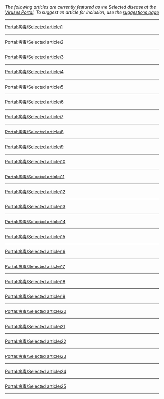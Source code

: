 ''The following articles are currently featured as the Selected disease at the [[Portal:病毒|Viruses Portal]]. To suggest an article for inclusion, use the [[Portal:病毒/Suggest|suggestions page]]''
<hr>
[[Portal:病毒/Selected_article/1|Portal:病毒/Selected article/1]]

{{Portal:病毒/Selected article/1}}
<hr>
[[Portal:病毒/Selected_article/2|Portal:病毒/Selected article/2]]

{{Portal:病毒/Selected article/2}}
<hr>
[[Portal:病毒/Selected_article/3|Portal:病毒/Selected article/3]]

{{Portal:病毒/Selected article/3}}
<hr>
[[Portal:病毒/Selected_article/4|Portal:病毒/Selected article/4]]

{{Portal:病毒/Selected article/4}}
<hr>
[[Portal:病毒/Selected_article/5|Portal:病毒/Selected article/5]]

{{Portal:病毒/Selected article/5}}
<hr>
[[Portal:病毒/Selected_article/6|Portal:病毒/Selected article/6]]

{{Portal:病毒/Selected article/6}}
<hr>
[[Portal:病毒/Selected_article/7|Portal:病毒/Selected article/7]]

{{Portal:病毒/Selected article/7}}
<hr>
[[Portal:病毒/Selected_article/8|Portal:病毒/Selected article/8]]

{{Portal:病毒/Selected article/8}}
<hr>
[[Portal:病毒/Selected_article/9|Portal:病毒/Selected article/9]]

{{Portal:病毒/Selected article/9}}
<hr>
[[Portal:病毒/Selected_article/10|Portal:病毒/Selected article/10]]

{{Portal:病毒/Selected article/10}}
<hr>

[[Portal:病毒/Selected_article/11|Portal:病毒/Selected article/11]]

{{Portal:病毒/Selected article/11}}
<hr>

[[Portal:病毒/Selected_article/12|Portal:病毒/Selected article/12]]

{{Portal:病毒/Selected article/12}}
<hr>

[[Portal:病毒/Selected_article/13|Portal:病毒/Selected article/13]]

{{Portal:病毒/Selected article/13}}
<hr>

[[Portal:病毒/Selected_article/14|Portal:病毒/Selected article/14]]

{{Portal:病毒/Selected article/14}}
<hr>

[[Portal:病毒/Selected_article/15|Portal:病毒/Selected article/15]]

{{Portal:病毒/Selected article/15}}
<hr>

[[Portal:病毒/Selected_article/16|Portal:病毒/Selected article/16]]

{{Portal:病毒/Selected article/16}}
<hr>

[[Portal:病毒/Selected_article/17|Portal:病毒/Selected article/17]]

{{Portal:病毒/Selected article/17}}
<hr>

[[Portal:病毒/Selected_article/18|Portal:病毒/Selected article/18]]

{{Portal:病毒/Selected article/18}}
<hr>

[[Portal:病毒/Selected_article/19|Portal:病毒/Selected article/19]]

{{Portal:病毒/Selected article/19}}
<hr>

[[Portal:病毒/Selected_article/20|Portal:病毒/Selected article/20]]

{{Portal:病毒/Selected article/20}}
<hr>
[[Portal:病毒/Selected_article/21|Portal:病毒/Selected article/21]]

{{Portal:病毒/Selected article/21}}
<hr>
[[Portal:病毒/Selected_article/22|Portal:病毒/Selected article/22]]

{{Portal:病毒/Selected article/22}}
<hr>
[[Portal:病毒/Selected_article/23|Portal:病毒/Selected article/23]]

{{Portal:病毒/Selected article/23}}
<hr>
[[Portal:病毒/Selected_article/24|Portal:病毒/Selected article/24]]

{{Portal:病毒/Selected article/24}}
<hr>
[[Portal:病毒/Selected_article/25|Portal:病毒/Selected article/25]]

{{Portal:病毒/Selected article/25}}
<hr>